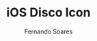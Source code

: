 ---
title: iOS Disco Icon
author: Fernando Soares
description: iOS Disco Icon.
isDraft: false
tags: ["UI"]
publishDate: "2024-09-26 17:41"
cover: /public/uploads/images/portfolio/labs/disco-icon.webp
type: iOS Icon
---
